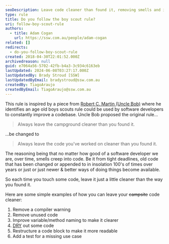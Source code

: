 ```yaml
---
seoDescription: Leave code cleaner than found it, removing smells and improving readability with techniques like DRY, renaming, and restructuring.
type: rule
title: Do you follow the boy scout rule?
uri: follow-boy-scout-rule
authors:
  - title: Adam Cogan
    url: https://ssw.com.au/people/adam-cogan
related: []
redirects:
  - do-you-follow-boy-scout-rule
created: 2018-04-30T22:01:52.000Z
archivedreason: null
guid: e7064a56-5702-42fb-b4a3-3c934c6163eb
lastUpdated: 2024-06-08T03:27:17.000Z
lastUpdatedBy: Brady Stroud [SSW]
lastUpdatedByEmail: bradystroud@ssw.com.au
createdBy: TiagoAraujo
createdByEmail: TiagoAraujo@ssw.com.au
---
```


This rule is inspired by a piece from [Robert C. Martin (Uncle Bob)](https://www.oreilly.com/library/view/97-things-every/9780596809515/ch08.html) where he identifies an age old boys scouts rule could be used by software developers to constantly improve a codebase.
Uncle Bob proposed the original rule...

> Always leave the campground cleaner than you found it.

...be changed to

> Always leave the code you've worked on cleaner than you found it.

The reasoning being that no matter how good of a software developer we are, over time, smells creep into code. Be it from tight deadlines, old code that has been changed or appended to in insolation 100's of times over years or just or just newer & better ways of doing things become available.

So each time you touch some code, leave it just a little cleaner than the way you found it.

Here are some simple examples of how you can leave your ~~campsite~~ code cleaner:

1. Remove a compiler warning
2. Remove unused code
3. Improve variable/method naming to make it clearer
4. [DRY](/wrap-the-same-logic-in-a-method-instead-of-writing-it-again-and-again) out some code
5. Restructure a code block to make it more readable
6. Add a test for a missing use case

